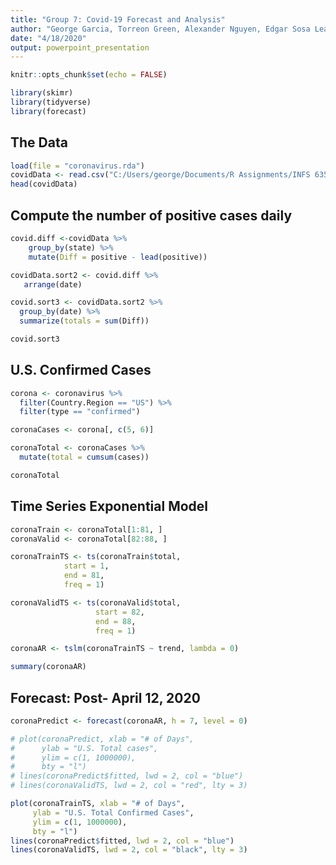 ```yaml
---
title: "Group 7: Covid-19 Forecast and Analysis"
author: "George Garcia, Torreon Green, Alexander Nguyen, Edgar Sosa Leal"
date: "4/18/2020"
output: powerpoint_presentation
---
```


```r
knitr::opts_chunk$set(echo = FALSE)
```

```r
library(skimr)
library(tidyverse)
library(forecast)
```

## The Data

```r
load(file = "coronavirus.rda")
covidData <- read.csv("C:/Users/george/Documents/R Assignments/INFS 6359 Data Mining for Business Analytics/Group-7-Covid-19-ML-Project/covid-statistics-by-us-states-daily-updates.csv", header = TRUE)
head(covidData)
```

## Compute the number of positive cases daily

```r
covid.diff <-covidData %>%
    group_by(state) %>%
    mutate(Diff = positive - lead(positive))

covidData.sort2 <- covid.diff %>%
   arrange(date)

covid.sort3 <- covidData.sort2 %>%
  group_by(date) %>%
  summarize(totals = sum(Diff)) 

covid.sort3
```

## U.S. Confirmed Cases

```r

corona <- coronavirus %>%
  filter(Country.Region == "US") %>%
  filter(type == "confirmed")

coronaCases <- corona[, c(5, 6)]

coronaTotal <- coronaCases %>%
  mutate(total = cumsum(cases))

coronaTotal

```

## Time Series Exponential Model

```r
coronaTrain <- coronaTotal[1:81, ]
coronaValid <- coronaTotal[82:88, ]

coronaTrainTS <- ts(coronaTrain$total,
            start = 1,
            end = 81,
            freq = 1)

coronaValidTS <- ts(coronaValid$total,
                   start = 82,
                   end = 88,
                   freq = 1)

coronaAR <- tslm(coronaTrainTS ~ trend, lambda = 0)

summary(coronaAR)
```

## Forecast: Post- April 12, 2020

```r
coronaPredict <- forecast(coronaAR, h = 7, level = 0)

# plot(coronaPredict, xlab = "# of Days",
#      ylab = "U.S. Total cases",
#      ylim = c(1, 1000000),
#      bty = "l")
# lines(coronaPredict$fitted, lwd = 2, col = "blue")
# lines(coronaValidTS, lwd = 2, col = "red", lty = 3)

plot(coronaTrainTS, xlab = "# of Days", 
     ylab = "U.S. Total Confirmed Cases",
     ylim = c(1, 1000000), 
     bty = "l")
lines(coronaPredict$fitted, lwd = 2, col = "blue")
lines(coronaValidTS, lwd = 2, col = "black", lty = 3)
```

